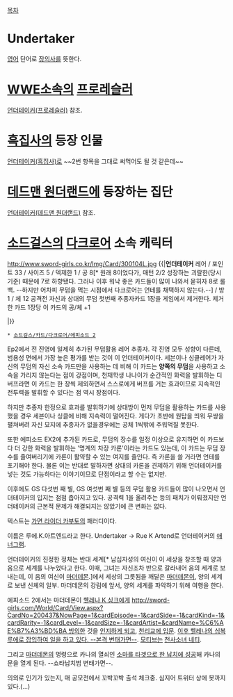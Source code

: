 [[목차]]

= Undertaker =
[[영어]] 단어로 [[장의사]]를 뜻한다.

= [[WWE]]소속의 [[프로레슬러]] =
[[언더테이커(프로레슬러)]] 참조.

= [[흑집사]]의 등장 인물 =
[[언더테이커(흑집사)]]로
~~2번 항목을 그대로 써먹어도 될 것 같은데~~

= [[데드맨 원더랜드]]에 등장하는 집단 =
[[언더테이커(데드맨 원더랜드)]] 참조.

= [[소드걸스]]의 [[다크로어]] 소속 캐릭터 =
http://www.sword-girls.co.kr/Img/Card/300104L.jpg
{{|'''언더테이커''' 
레어 / 포인트 33 / 사이즈 5 / 덱제한 1 / 공 8[* 원래 8이었다가, 매턴 2/2 성장하는 괴랄한(당시 기준) 때문에 7로 하향됐다. 그러나 이후 워낙 좋은 카드들이 많이 나와서 묻히자 8로 롤백. --하지만 어차피 무덤을 먹는 시점에서 다크로어는 언테를 채택하지 않는다.--] / 방 1 / 체 12
공격전 자신과 상대의 무덤 첫번째 추종자카드 1장을 게임에서 제거한다. 제거한 카드 1장당 이 카드의 공/체 +1

{{{#0000ff 할머니는 말씀하셨었지, 모두의 자유는 존중해야 한다고… 근데 난 할머니를 싫어했어.}}}|}}

 * [[소드걸스/카드/다크로어/에피소드 2]]

Ep2에서 전 진영에 일제히 추가된 무덤활용 레어 추종자. 각 진영 모두 성향이 다른데, 범용성 면에서 가장 높은 평가를 받는 것이 이 언더테이커이다. 세븐이나 싱클레어가 자신의 무덤의 자신 소속 카드만을 사용하는 데 비해 이 카드는 '''양쪽의 무덤'''을 사용하고 소속을 가리지 않는다는 점이 강점이며, 천재학생 나나이가 순간적인 화력을 발휘하는 디버프라면 이 카드는 한 장씩 제외하면서 스스로에게 버프를 거는 효과이므로 지속적인 전투력을 발휘할 수 있다는 점 역시 장점이다.

하지만 추종자 한정으로 효과를 발휘하기에 상대방이 먼저 무덤을 활용하는 카드를 사용했을 경우 세븐이나 싱클에 비해 지속력이 떨어진다. 게다가 초반에 원탑을 띄워 무쌍을 펼쳐버려 자신 묘지에 추종자가 없을경우에는 공체 1씩밖에 주워먹질 못한다.

또한 에피소드 EX2에 추가된 카드로, 무덤의 장수를 일정 이상으로 유지하면 이 카드보다 더 강한 화력을 발휘하는 '명계의 차장 카론'이라는 카드도 있는데, 이 카드는 무덤 장수를 줄여버리기에 카론이 활약할 수 있는 여지를 줄인다. 즉 카론을 쓸 거라면 언테를 포기해야 한다. 물론 이는 반대로 말하자면 상대의 카론을 견제하기 위해 언더테이커를 넣는 것도 가능하다는 이야기이므로 단점이라고 할 수는 없지만.

이후에도 GS 다섯번 째 별, GS 여섯번 째 별 등의 무덤 활용 카드들이 많이 나오면서 언더테이커의 입지는 점점 좁아지고 있다. 공격력 1을 올려주는 등의 패치가 이뤄졌지만 언더테이커의 근본적 문제가 해결되지는 않았기에 큰 변화는 없다.

텍스트는 [[가면 라이더 카부토]]의 패러디이다.

이름은 루에.K.아트엔드라고 한다. Undertaker -> Rue K Artend로 언더테이커의 [[애너그램]].



언더테이커의 진정한 정체는 반대 세계[* 남십자성의 여신이 이 세상을 창조할 때 양과 음으로 세계를 나누었다고 한다. 이때, 그녀는 자신조차 반으로 갈라내어 음의 세계로 보내는데, 이 음의 여신이 [[마더데몬]].]에서 세상의 그릇됨을 깨달은 [[마더데몬]]이, 양의 세계로 보낸 신체의 일부. 마더데몬의 강림에 앞서, 양의 세계를 파악하기 위해 여행을 한다.

에피소드 2에서는 마더데몬이 [[헬레나 K 싱크]]에게 [[http://sword-girls.com/World/Card/View.aspx?CardNo=200437&NowPage=1&cardEpisode=-1&cardSide=-1&cardKind=-1&cardRarity=-1&cardLevel=-1&cardSize=-1&cardArtist=&cardName=%C6%AE%B7%A3%BD%BA 빙의]]한 것을 [http://sword-girls.com/World/Card/View.aspx?CardNo=300483&NowPage=1&cardEpisode=-1&cardSide=-1&cardKind=-1&cardRarity=-1&cardLevel=-1&cardSize=-1&cardArtist=&cardName=%BE%F0%B4%F5 인지하게 되고], [http://sword-girls.com/World/Card/View.aspx?CardNo=200477&NowPage=1&cardEpisode=-1&cardSide=-1&cardKind=-1&cardRarity=-1&cardLevel=-1&cardSize=-1&cardArtist=&cardName=%B1%B3%BC%BC 천리교에 입문]. [http://www.sword-girls.com/World/Card/View.aspx?CardNo=300562&NowPage=1&cardEpisode=12&cardSide=4&cardKind=-1&cardRarity=-1&cardLevel=-1&cardSize=-1&cardArtist=&cardName= 이후 헬레나의 심복 루에로 잡입하여 일을 하고 있다. --본격 변태가면--]. [http://www.sword-girls.com/World/Card/View.aspx?CardNo=200600&NowPage=1&cardEpisode=-1&cardSide=-1&cardKind=-1&cardRarity=-1&cardLevel=-1&cardSize=-1&cardArtist=&cardName= 모티브는] [[천사소녀 네티]].

그리고 [[마더데몬]]의 명령으로 카나의 열쇠인 [http://www.sword-girls.com/World/Card/View.aspx?CardNo=200582&NowPage=1&cardEpisode=15&cardSide=4&cardKind=-1&cardRarity=-1&cardLevel=-1&cardSize=-1&cardArtist=&cardName= 소마를 타겟으로 한 납치에 성공]해 카나의 문을 열게 된다. --쇼타납치범 변태가면--.



의외로 인기가 있는지, 매 공모전에서 꼬박꼬박 출석 체크중.
심지어 트위터 상에 봇까지 있다.(...)
